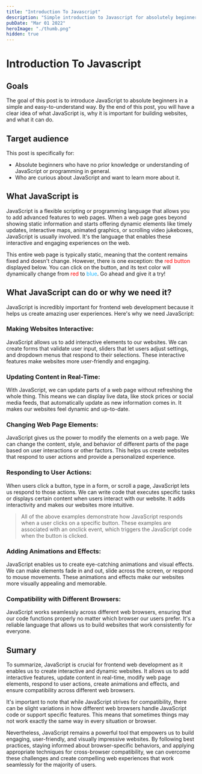 ```yaml
---
title: "Introduction To Javascript"
description: "Simple introduction to Javascript for absolutely beginner"
pubDate: "Mar 01 2022"
heroImage: "./thumb.png"
hidden: true
---
```


# Introduction To Javascript

## Goals

The goal of this post is to introduce JavaScript to absolute beginners in a simple and easy-to-understand way.
By the end of this post, you will have a clear idea of what JavaScript is, why it is important for building websites, and what it can do.

## Target audience

This post is specifically for:

- Absolute beginners who have no prior knowledge or understanding of JavaScript or programming in general.
- Who are curious about JavaScript and want to learn more about it.

## What JavaScript is

JavaScript is a flexible scripting or programming language that allows you to add advanced features to web pages.
When a web page goes beyond showing static information and starts offering dynamic elements like timely updates,
interactive maps, animated graphics, or scrolling video jukeboxes, JavaScript is usually involved.
It's the language that enables these interactive and engaging experiences on the web.

This entire web page is typically static, meaning that the content remains fixed and doesn't change.
However, there is one exception: the <span style="color: red">red button</span> displayed below. You can click on the button, and its text color will dynamically change from <span style="color: red">red</span> to <span style="color: #19B5FE">blue</span>. Go ahead and give it a try!


<DemoChangeColor />

## What JavaScript can do or why we need it?

JavaScript is incredibly important for frontend web development because it helps us create amazing user experiences. Here's why we need JavaScript:

### Making Websites Interactive:

JavaScript allows us to add interactive elements to our websites.
We can create forms that validate user input, sliders that let users adjust settings, and dropdown menus that respond to their selections.
These interactive features make websites more user-friendly and engaging.


<DemoWebsiteInteractive />

### Updating Content in Real-Time:

With JavaScript, we can update parts of a web page without refreshing the whole thing.
This means we can display live data, like stock prices or social media feeds, that automatically update as new information comes in.
It makes our websites feel dynamic and up-to-date.


<DemoUpdateRealtime />

### Changing Web Page Elements:

JavaScript gives us the power to modify the elements on a web page.
We can change the content, style, and behavior of different parts of the page based on user interactions or other factors.
This helps us create websites that respond to user actions and provide a personalized experience.


<DemoChangeElements />

### Responding to User Actions:

When users click a button, type in a form, or scroll a page, JavaScript lets us respond to those actions.
We can write code that executes specific tasks or displays certain content when users interact with our website.
It adds interactivity and makes our websites more intuitive.

> All of the above examples demonstrate how JavaScript responds when a user clicks on a specific button.
> These examples are associated with an onclick event, which triggers the JavaScript code when the button is clicked.

### Adding Animations and Effects:

JavaScript enables us to create eye-catching animations and visual effects.
We can make elements fade in and out, slide across the screen, or respond to mouse movements.
These animations and effects make our websites more visually appealing and memorable.

### Compatibility with Different Browsers:

JavaScript works seamlessly across different web browsers, ensuring that our code functions properly no matter which browser our users prefer.
It's a reliable language that allows us to build websites that work consistently for everyone.

## Sumary

To summarize, JavaScript is crucial for frontend web development as it enables us to create interactive and dynamic websites.
It allows us to add interactive features, update content in real-time, modify web page elements, respond to user actions, create animations and effects, and ensure compatibility across different web browsers.

It's important to note that while JavaScript strives for compatibility, there can be slight variations in how different web browsers handle JavaScript code or support specific features.
This means that sometimes things may not work exactly the same way in every situation or browser.

Nevertheless, JavaScript remains a powerful tool that empowers us to build engaging, user-friendly, and visually impressive websites.
By following best practices, staying informed about browser-specific behaviors, and applying appropriate techniques for cross-browser compatibility, we can overcome these challenges and create compelling web experiences that work seamlessly for the majority of users.
